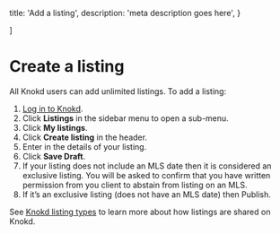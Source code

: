 
  title: 'Add a listing',
  description:
    'meta description goes here',
}

]

<HeroPattern />

# Create a listing

All Knokd users can add unlimited listings. To add a listing:

1. <a href="https://app.knokd.ca/login" target="_blank">Log in to Knokd</a>.
1. Click **Listings** in the sidebar menu to open a sub-menu.
1. Click **My listings**.
1. Click **Create listing** in the header.
1. Enter in the details of your listing.
1. Click **Save Draft**.
1. If your listing does not include an MLS date then it is considered an exclusive listing. You will be asked to confirm that you have written permission from you client to abstain from listing on an MLS.
1. If it’s an exclusive listing (does not have an MLS date) then 
Publish.

See [Knokd listing types](/listings/types-of-listings) to learn more about how listings are shared on Knokd.